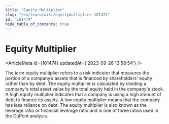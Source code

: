 ```yaml
---
title: "Equity Multiplier"
slug: "/en/learn/wiki/equitymultiplier-101474"
id: "101474"
hide_table_of_contents: true
---
```



# Equity Multiplier

<ArticleMeta id={101474} updatedAt={'2023-09-26 13:58:54'} />
<div className='border-solid border-b border-t-0 my-4 border-[var(--ifm-color-gray-300)]' />

The term equity multiplier refers to a risk indicator that measures the portion of a company’s assets that is financed by shareholders' equity rather than by debt. The equity multiplier is calculated by dividing a company's total asset value by the total equity held in the company's stock. A high equity multiplier indicates that a company is using a high amount of debt to finance its assets. A low equity multiplier means that the company has less reliance on debt. The equity multiplier is also known as the leverage ratio or financial leverage ratio and is one of three ratios used in the DuPont analysis.
